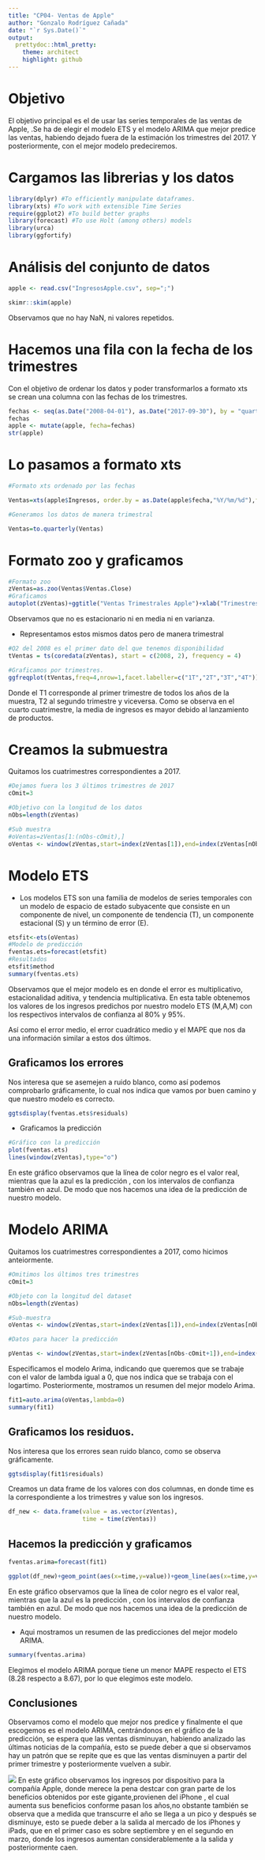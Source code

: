 ```yaml
---
title: "CP04- Ventas de Apple"
author: "Gonzalo Rodríguez Cañada"
date: "`r Sys.Date()`"
output:
  prettydoc::html_pretty:
    theme: architect
    highlight: github
---
```

# Objetivo

El objetivo principal es el de usar las series temporales de las ventas de Apple,  .Se ha de  elegir el modelo ETS y el modelo ARIMA que mejor predice las ventas, habiendo dejado fuera de la estimación los trimestres del 2017. Y posteriormente, con el mejor modelo predeciremos.

# Cargamos las librerias y los datos
```r
library(dplyr) #To efficiently manipulate dataframes.
library(xts) #To work with extensible Time Series
require(ggplot2) #To build better graphs
library(forecast) #To use Holt (among others) models
library(urca) 
library(ggfortify)
```

# Análisis del conjunto de datos

```r
apple <- read.csv("IngresosApple.csv", sep=";")

skimr::skim(apple)

```
Observamos que no hay NaN, ni valores repetidos.


# Hacemos una fila con la fecha de los trimestres

Con el objetivo de ordenar los datos y poder transformarlos a formato xts se crean una columna con las fechas de los trimestres.

```r
fechas <- seq(as.Date("2008-04-01"), as.Date("2017-09-30"), by = "quarter")
fechas
apple <- mutate(apple, fecha=fechas)
str(apple)
```
# Lo pasamos a formato xts

```r
#Formato xts ordenado por las fechas

Ventas=xts(apple$Ingresos, order.by = as.Date(apple$fecha,"%Y/%m/%d"),frequency=4)

#Generamos los datos de manera trimestral

Ventas=to.quarterly(Ventas)
```

# Formato zoo y graficamos

```r
#Formato zoo
zVentas=as.zoo(Ventas$Ventas.Close)
#Graficamos
autoplot(zVentas)+ggtitle("Ventas Trimestrales Apple")+xlab("Trimestres")+ylab("Ventas")
```
Observamos que no es estacionario ni en media ni en varianza.

+ Representamos estos mismos datos pero de manera trimestral

```r
#Q2 del 2008 es el primer dato del que tenemos disponibilidad
tVentas = ts(coredata(zVentas), start = c(2008, 2), frequency = 4)

#Graficamos por trimestres.
ggfreqplot(tVentas,freq=4,nrow=1,facet.labeller=c("1T","2T","3T","4T"))+ggtitle("Ingresos Trimestrales")
```
Donde el T1 corresponde al primer trimestre de todos los años de la muestra, T2 al segundo trimestre y viceversa. Como se observa en el cuarto cuatrimestre,  la media de ingresos es mayor debido al lanzamiento de productos.

# Creamos la submuestra 

Quitamos los cuatrimestres correspondientes a 2017.

```r
#Dejamos fuera los 3 últimos trimestres de 2017
cOmit=3

#Objetivo con la longitud de los datos
nObs=length(zVentas)

#Sub muestra
#oVentas=zVentas[1:(nObs-cOmit),]
oVentas <- window(zVentas,start=index(zVentas[1]),end=index(zVentas[nObs-cOmit]))

```

# Modelo ETS

+ Los modelos ETS son una familia de modelos de series temporales con un modelo de espacio de estado subyacente que consiste en un componente de nivel, un componente de tendencia (T), un componente estacional (S) y un término de error (E).

```r
etsfit<-ets(oVentas)
#Modelo de predicción
fventas.ets=forecast(etsfit)
#Resultados
etsfit$method
summary(fventas.ets)
```

Observamos que el mejor modelo es en donde el error es multiplicativo, estacionalidad aditiva, y tendencia multiplicativa. En esta table obtenemos los valores de los ingresos predichos por nuestro modelo ETS (M,A,M) con los respectivos intervalos de confianza al 80% y 95%.

Así como el error medio, el error cuadrático medio y el MAPE que nos da una información similar a estos dos últimos.

## Graficamos los errores

Nos interesa que se asemejen a ruido blanco, como así podemos comprobarlo gráficamente, lo cual nos indica que vamos por buen camino y que nuestro modelo es correcto.

```r
ggtsdisplay(fventas.ets$residuals)
```




+ Graficamos la predicción

```r
#Gráfico con la predicción
plot(fventas.ets)
lines(window(zVentas),type="o")
```
En este gráfico observamos que la línea de color negro es el valor real, mientras que la azul es la predicción , con los intervalos de confianza también en azul. De modo que nos hacemos una idea de la predicción de nuestro modelo. 

# Modelo ARIMA

Quitamos los cuatrimestres correspondientes a 2017, como hicimos anteiormente.

```r
#Omitimos los últimos tres trimestres
cOmit=3

#Objeto con la longitud del dataset
nObs=length(zVentas)

#Sub-muestra
oVentas <- window(zVentas,start=index(zVentas[1]),end=index(zVentas[nObs-cOmit]))

#Datos para hacer la predicción

pVentas <- window(zVentas,start=index(zVentas[nObs-cOmit+1]),end=index(zVentas[nObs]))
```

Especificamos el modelo Arima, indicando que queremos que se trabaje con el valor de lambda igual a 0, que nos indica que se trabaja con el logartimo. Posteriormente, mostramos un resumen del mejor modelo Arima.

```r
fit1=auto.arima(oVentas,lambda=0)
summary(fit1)
```



## Graficamos los residuos.

Nos interesa que los errores sean ruido blanco, como se observa gráficamente.

```r
ggtsdisplay(fit1$residuals)
```

Creamos un data frame de los valores con dos columnas, en donde time es la correspondiente a los trimestres y value son los ingresos.

```r
df_new <- data.frame(value = as.vector(zVentas),
                     time = time(zVentas))
```

## Hacemos la predicción y graficamos


```r
fventas.arima=forecast(fit1)

ggplot(df_new)+geom_point(aes(x=time,y=value))+geom_line(aes(x=time,y=value))+ geom_forecast(fventas.arima,alpha=0.4)+ggtitle("ARIMA: Predicción de los ingresos de Apple")
```
En este gráfico observamos que la línea de color negro es el valor real, mientras que la azul es la predicción , con los intervalos de confianza también en azul. De modo que nos hacemos una idea de la predicción de nuestro modelo. 


+ Aqui mostramos un resumen de las predicciones del mejor modelo ARIMA.

```r
summary(fventas.arima)
```
Elegimos el modelo ARIMA porque tiene un menor MAPE respecto el ETS (8.28 respecto a 8.67), por lo que elegimos este modelo.


## Conclusiones

Observamos como el modelo que mejor nos predice y finalmente el que escogemos es el modelo ARIMA, centrándonos en el gráfico de la predicción,  se espera que las ventas disminuyan, habiendo analizado las últimas noticias de la compañía, esto se puede deber a que si observamos hay un patrón que se repite que es que las ventas disminuyen a partir del primer trimestre y posteriormente vuelven a subir.

![](https://images.macrumors.com/t/yBfxnPiu70RhJAPuY2CPI1kftH8=/1600x0/article-new/2017/08/Screen-Shot-2017-08-01-at-4.36.03-PM.jpg)
En este gráfico observamos los ingresos por dispositivo para la compañía Apple, donde merece la pena destcar con gran parte de los beneficios obtenidos por este gigante,provienen del iPhone , el cual aumenta sus beneficios conforme pasan los años,no obstante también se observa que a medida que transcurre el año se llega a un pico y después se disminuye, esto se puede deber a la salida al mercado de los iPhones y iPads, que en el primer caso es sobre septiembre y en el segundo en marzo, donde los ingresos aumentan considerablemente a la salida  y  posteriormente caen.

